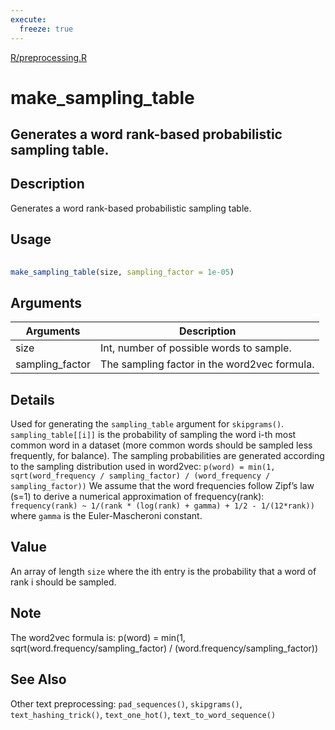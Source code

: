 ```yaml
---
execute:
  freeze: true
---
```


[R/preprocessing.R](https://github.com/rstudio/keras//blob/main/R/preprocessing.R#L150) 

# make_sampling_table

## Generates a word rank-based probabilistic sampling table.

## Description
 Generates a word rank-based probabilistic sampling table. 


## Usage
```r
 
make_sampling_table(size, sampling_factor = 1e-05) 
```

## Arguments
|Arguments|Description|
|---|---|
| size | Int, number of possible words to sample. |
| sampling_factor | The sampling factor in the word2vec formula. |

## Details
 Used for generating the `sampling_table` argument for `skipgrams()`. `sampling_table[[i]]` is the probability of sampling the word i-th most common word in a dataset (more common words should be sampled less frequently, for balance).  The sampling probabilities are generated according to the sampling distribution used in word2vec:  `p(word) = min(1, sqrt(word_frequency / sampling_factor) / (word_frequency / sampling_factor))`  We assume that the word frequencies follow Zipf's law (s=1) to derive a numerical approximation of frequency(rank):  `frequency(rank) ~ 1/(rank * (log(rank) + gamma) + 1/2 - 1/(12*rank))`  where `gamma` is the Euler-Mascheroni constant. 


## Value
 An array of length `size` where the ith entry is the probability that a word of rank i should be sampled. 

## Note
 The word2vec formula is: p(word) = min(1, sqrt(word.frequency/sampling_factor) / (word.frequency/sampling_factor)) 


## See Also
 Other text preprocessing:  `pad_sequences()`, `skipgrams()`, `text_hashing_trick()`, `text_one_hot()`, `text_to_word_sequence()` 

